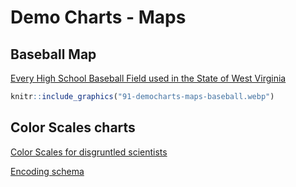 # Demo Charts - Maps


## Baseball Map
[Every High School Baseball Field used in the State of West Virginia](https://www.reddit.com/r/baseball/comments/zvta0h/oc_every_high_school_baseball_field_used_in_the/)


```r
knitr::include_graphics("91-democharts-maps-baseball.webp")
```

## Color Scales charts

[Color Scales for disgruntled scientists](https://xkcd.com/2537/) 

[Encoding schema](https://xkcd.com/2864/)